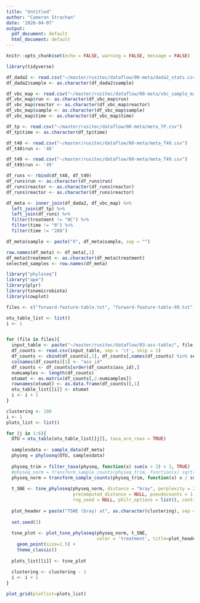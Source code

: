 ```yaml
---
title: "Untitled"
author: "Cameron Strachan"
date: '2020-04-07'
output:
  pdf_document: default
  html_document: default
---
```


```r
knitr::opts_chunk$set(echo = FALSE, warning = FALSE, message = FALSE)
```

```r
library(tidyverse)
```

```r
df_dada2 <- read.csv("~/master/rusitec/dataflow/00-meta/dada2_stats.csv")
df_dada2$sample <- as.character(df_dada2$sample)

df_vbc_map <- read.csv("~/master/rusitec/dataflow/00-meta/vbc_sample_map.csv")
df_vbc_map$run <- as.character(df_vbc_map$run)
df_vbc_map$reactor <- as.character(df_vbc_map$reactor)
df_vbc_map$sample <- as.character(df_vbc_map$sample)
df_vbc_map$time <- as.character(df_vbc_map$time)

df_tp <- read.csv("~/master/rusitec/dataflow/00-meta/meta_TP.csv")
df_tp$time <- as.character(df_tp$time)

df_t48 <- read.csv("~/master/rusitec/dataflow/00-meta/meta_T48.csv")
df_t48$run <- '48'

df_t49 <- read.csv("~/master/rusitec/dataflow/00-meta/meta_T49.csv")
df_t49$run <- '49'

df_runs <- rbind(df_t48, df_t49)
df_runs$run <- as.character(df_runs$run)
df_runs$reactor <- as.character(df_runs$reactor)
df_runs$reactor <- as.character(df_runs$reactor)

df_meta <- inner_join(df_dada2, df_vbc_map) %>%
  left_join(df_tp) %>%
  left_join(df_runs) %>%
  filter(treatment != "NC") %>%
  filter(time != "0") %>%
  filter(time != "288")

df_meta$sample <- paste("X", df_meta$sample, sep = "")

row.names(df_meta) <- df_meta[,1]
df_meta$treatment <- as.character(df_meta$treatment)
selected_samples <- row.names(df_meta)
```

```r
library("phyloseq")
library("ape")
library(plyr)
library(tsnemicrobiota)
library(cowplot)
```

```r
files <- c("forward-feature-table.txt", "forward-feature-table-99.txt", "forward-feature-table-98.txt", "forward-feature-table-97.txt", "forward-feature-table-96.txt", "forward-feature-table-95.txt")

otu_table_list <- list()
i <- 1


for (file in files){
  input_table <- paste("~/master/rusitec/dataflow/03-asv-table/", file, sep = "")
  df_counts <- read.csv(input_table, sep = '\t', skip = 1)
  df_counts <- cbind(df_counts[,1], df_counts[,names(df_counts) %in% selected_samples])
  colnames(df_counts)[1] <- "asv_id"
  df_counts <- df_counts[order(df_counts$asv_id),] 
  numsamples <- length(df_counts)
  otumat <- as.matrix(df_counts[,2:numsamples])
  rownames(otumat) <- as.data.frame(df_counts)[,1]
  otu_table_list[[i]] <- otumat
  i <- i + 1
}
```


  
```r
clustering <- 100
i <- 1
plots_list <- list()

for (j in 1:6){
  OTU = otu_table(otu_table_list[[j]], taxa_are_rows = TRUE)
  
  samplesdata <- sample_data(df_meta)
  physeq = phyloseq(OTU, samplesdata)
  
  physeq_trim = filter_taxa(physeq, function(x) sum(x > 3) > 3, TRUE)
  #physeq_norm = transform_sample_counts(physeq_trim, function(x) sqrt(x))
  physeq_norm = transform_sample_counts(physeq_trim, function(x) x / sum(x))
  
  t_SNE <- tsne_phyloseq(physeq_norm, distance = "bray", perplexity = 25, 
                         precomputed_distance = NULL, pseudocounts = 1, verbose = 1,
                         rng_seed = NULL, philr_options = list(), control = list())
  
  plot_header = paste("TSNE (bray) at", as.character(clustering), sep = " ")
  
  set.seed(3)
  
  tsne_plot <- plot_tsne_phyloseq(physeq_norm, t_SNE,
                                  color = 'treatment', title=plot_header,shape="time") +
    geom_point(size=1.5) +
    theme_classic()
  
  plots_list[[i]] <- tsne_plot
  
  clustering <- clustering - 1
  i <- i + 1
}
```

```r
plot_grid(plotlist=plots_list)
```
